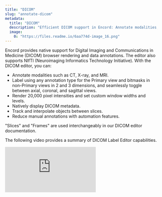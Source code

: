 ```yaml
---
title: "DICOM"
slug: "annotate-dicom"
metadata: 
  title: "DICOM"
  description: "Efficient DICOM support in Encord: Annotate modalities, toggle 2D views, customize window levels, display metadata, and automate annotations."
  image: 
    0: "https://files.readme.io/6aa774d-image_16.png"
---
```

Encord provides native support for Digital Imaging and Communications in Medicine (DICOM) browser rendering and data annotations. The editor also supports NIfTI (Neuroimaging Informatics Technology Initiative). With the DICOM editor, you can:

- Annotate modalities such as CT, X-ray, and MRI.
- Label using any annotation type for the Primary view and bitmasks in non-Primary views in 2 and 3 dimensions, and seamlessly toggle between axial, coronal, and sagittal views.
- Render 20,000 pixel intensities and set custom window widths and levels.
- Natively display DICOM metadata.
- Track and interpolate objects between slices.
- Reduce manual annotations with automation features.

<Note>"Slices" and "Frames" are used interchangeably in our DICOM editor documentation.</Note>

The following video provides a summary of DICOM Label Editor capabilities.

<div
  style={{
    height: '0',
    paddingBottom: '62.5%',
    position: 'relative'
  }}
>
  <iframe
    allowFullScreen
    frameBorder="0"
    mozallowfullscreen=""
    src="https://www.loom.com/embed/9de20d73ad7849fb9da612d9ed3c0bc7?sid=989de333-506f-4dc5-bcdd-5d35a6393cf5"
    style={{
      height: '100%',
      left: '0',
      position: 'absolute',
      top: '0',
      width: '100%'
    }}
    webkitallowfullscreen=""
  />
</div>


<Warning>**We recommend using the Firefox browser when working with DICOM or NIfTI files**, as it does not have a tab memory limit. Tab memory limits in other browsers such as Chrome may cause issues when loading large DICOM or NIfTI files.</Warning>


<img src="https://storage.googleapis.com/docs-media.encord.com/static/img/annotate/dicom/dicom_ui.png" width="900" />


DICOM editor components:

- **A**. Load previous/next DICOM file.
- **B**. Toolbar with scissors (bulk vertex removal), measurement tools, windowing adjustment, image centering, and zoom.
- **C**. Editor menu.
- **D**. Slice slider and sliceskip interval.
- **E**. Instances and frame labels.
- **F**. Classes.

<Note>The following sections describe general functionality for all DICOM modalities. If you are looking for Mammography specific features on the Encord platform please have a look [here](/platform-documentation/Annotate/annotate-label-editor/annotate-mammo)</Note>

If you have questions regarding a specific modality or datatype, please reach out to us at support@encord.com.


## Task Management

Before we get into the details of the label editor and making annotations, a quick note about scheduling annotation work. Annotation is done in the annotation phase of the task management system. In order to ensure annotation work is saved properly, it's crucial that each labeling task is properly assigned to an annotator, annotators always access the task through the _Queue_ tab in the Task Management System, and only the assigned annotator works on any given task at any given time.

---

## Navigation

### Move between slices

There are a number of different ways to skip through slices in a DICOM file:

- Using <kbd>Left</kbd> and <kbd>Right</kbd> arrow keys on your keyboard.
- Using the forward and backward buttons on the editor.
- By scrolling using your mousewheel or trackpad.
- By scrubbing through, or clicking anywhere on the progress bar.

<div class="flex justify-center">
    <img src="https://storage.googleapis.com/docs-media.encord.com/static/img/annotate/dicom/dicom-navigation.gif" />
</div>

The number of slices skipped is determined by the specified _Frameskip interval_. _Frameskip intervals_ can be set using the predefined values, or customized by entering a value in the _New_ input and clicking the _Plus_ icon.

<div class="flex justify-center">
    <img src="https://storage.googleapis.com/docs-media.encord.com/static/img/annotate/dicom/dicom-frameskip-interval.png" width="700" />
</div>

---

### Zoom and Pan

- Hold the <kbd>Shift</kbd> key and drag to pan, and move a DICOM slice around on the page. 
- To zoom in or out of a slice:
    - Hold <kbd>Shift</kbd> and use the <kbd>Up</kbd> and <kbd>Down</kbd>  keys to zoom into the center of the slice.
    - Hold <kbd>Shift</kbd>  while scrolling using your laptop's trackpad to zoom into a particular point.

<div class="flex justify-center">
    <img src="https://storage.googleapis.com/docs-media.encord.com/static/img/zoompan-dicom.gif" />
</div>

<Tip>You can zoom and pan on every slice / view in a series.</Tip>

---

### Progressive Loading

You don't have to wait for your file to finish loading before navigating to your desired frame! Simply drag the cursor to, or click the progress bar on, the location of the frame you would like to view while it is still loading, and the file will continue loading from the desired location, as seen in the following video. The light-blue color on the progress bar indicates how much of your file has been loaded. 

<div class="flex justify-center">
    <img src="https://storage.googleapis.com/docs-media.encord.com/static/img/annotate/dicom/dicom-progressive-loading.gif" />
</div>

---

### Crosshair Navigation 

Crosshair mode can be activated using the _Crosshair_ icon in the floating bar. 

Left-clicking in a view updates the other views automatically so that the displayed image planes match the selected location.

<div class="flex justify-center">
    <img src="https://storage.googleapis.com/docs-media.encord.com/static/img/annotate/dicom/crosshairnav.gif" />
</div>

---

### Deeplinking - Copy and share URLs

Seamlessly copy the URL of the slice currently being viewed by clicking the _Share_ icon, shown below.

<div class="flex justify-center">
    <img src="https://storage.googleapis.com/docs-media.encord.com/static/img/deeplink-dicom.png" width="800" />
</div>

Share the URL to guide users to a specific slice or frame.

---

## Display

### Intensity values

The Encord DICOM viewer renders DICOM files natively in the browser, enabling the display of the full range of the intensity values (i.e., 20,000+ pixel intensities). 

<Note>Intensity values take the form of [Hounsfield units](https://en.wikipedia.org/wiki/Hounsfield_scale) for CT scans.</Note>

Intensity values are projected directly on the image. The example below has the cursor pointing to Hounsfield Value 1591 o.

<div class="flex justify-center">
    <img src="https://storage.googleapis.com/docs-media.encord.com/static/img/annotate/dicom/dicom_1.png" width="900" />
</div>

---

### Window Width (WW) and Window Level (WL)

Toggle the DICOM windowing settings menu by clicking the _sliders_ icon in the viewer pane. Adjust window width and level using the sliders or setting your required input values. Save custom levels as presets for quick access later.

<div class="flex justify-center">
    <img src="https://storage.googleapis.com/docs-media.encord.com/static/img/annotate/dicom/multiview_windowing.gif" />
</div>

Use the windowing adjustment functionality by clicking the _Adjust windowing_ button in the toolbar or pressing <kbd>alt</kbd> + <kbd>w</kbd> on your keyboard. Next, press the left mouse button and drag the mouse to change the window width or level:

- **Up**: Increase window level.
- **Down**: Decrease window level.
- **Left**: Shrink window width.
- **Right**: Expand window width.

<div class="flex justify-center">
    <img src="https://storage.googleapis.com/docs-media.encord.com/static/img/annotate/dicom/window_mouse.gif" />
</div>

---

### VOI LUT Transfer Function  

The **VOI (Value Of Interest) LUT (Look-Up Table) Function**, specified in the DICOM metadata Tag [(0028,1056)](https://dicom.innolitics.com/ciods/ct-image/voi-lut/00281056), defines how pixel values are mapped from **Modality LUT output** to **Presentation LUT input**, affecting image contrast and brightness.  

The Encord DICOM viewer supports **Linear** and **Sigmoid** VOI LUT transfer functions.  

<Info>  
For a detailed explanation of VOI LUT Transfer Functions, refer to the official DICOM documentation [here](https://dicom.nema.org/medical/dicom/current/output/chtml/part17/chapter_Y.html).  
</Info>  

- By default, the VOI LUT Transfer Function is set to the value provided in the DICOM metadata. If no value is provided the Linear VOI LUT Transfer Function is used. 
- You can **manually switch between Linear and Sigmoid transfer functions** using the toggle.  
- This function controls how grayscale values are adjusted for optimal image display, ensuring better visibility of structures in medical imaging.  

<div class="flex justify-center">  
    <img src="https://storage.googleapis.com/docs-media.encord.com/static/img/voi-lut-function.png" width="600" />  
</div>  

---

### Multiplanar Reconstruction (MPR)

Encord's MPR display reconstructs 2D orthogonal images (coronal, sagittal, axial) for enhanced visualization, analysis, and annotation of anatomy. Annotations made in the one view automatically appear in all other views, and cross-reference lines are projected across all three views, assisting with precise anatomy annotation. 

MPR views are toggled on or off in the [DICOM editor settings](#dicom-editor-settings). 

<Tip>All reconstructed views can be [rendered in 3D](#3d-volume-rendering).</Tip>

By default, the primary view is shown in the main annotation window on the left of the Label Editor, and reconstructed images are shown in smaller windows on the right. Use the MPR dropdown to switch between different views in any window - the primary view is always clearly labeled with the word **PRIMARY**.  

<div class="flex justify-center">
    <img src="https://storage.googleapis.com/docs-media.encord.com/static/img/mpr-views-switch.png" width="800" />
</div>


**Labeling reconstructed views**

<Note>Only [Bitmask](#segmentation-masks--bitmasks) labels can be applied to reconstructed views. </Note>

Labels can be applied to primary and reconstructed views. When a label is created it automatically shows up in all other views. You can change the tile currently being annotated using the [_Annotate from this tile_ button](#switch-annotation-series), however we recommend creating labels in the main annotation window. 

<div class="flex justify-center">
    <img src="https://storage.googleapis.com/docs-media.encord.com/static/img/mpr-labels.png" width="800" />
</div>


**How to disable MPR**

MPR views are automatically displayed when a 3D volume is detected. To turn this off, disable the _Default to MPR layout_  toggle in the _DICOM settings_ section of the [Editor settings](#dicom-editor-settings). 

<div class="flex justify-center">
    <img src="https://storage.googleapis.com/docs-media.encord.com/static/img/turn-off-mpr.png" width="300" />
</div>

---

### 3D Volume Rendering 

Medical scans can be explored in 3 dimensions, allowing for a more intuitive assessment of anatomical structures.

<Note>3D volume rendering is only available for volumes - which Encord determines through `.dcm` file tags.</Note>

<div class="flex justify-center">
    <img src="https://storage.googleapis.com/docs-media.encord.com/static/img/3dvolum.gif" width="700" />
</div>

To enable 3D volume rendering: 

1. Open the Additional controls pane by clicking the _Additional controls_ icon. 
2. Enable the _Full 3D_ toggle.
3. (Optional) The 3D volume can be rotated by clicking and moving the mouse while holding down the <kbd>Alt</kbd> key on Windows, or the  <kbd>Option</kbd> key on Mac. 

---

### Switching Series in the Label Editor

Use the drop-down menu in the viewport to seamlessly switch between any series in the Project.

<div class="flex justify-center">
    <img src="https://storage.googleapis.com/docs-media.encord.com/static/img/dicom-dropdown-navigation.png" width="600" />
</div>

- **1** - Patient ID
- **2** - [Study ID](https://www.google.com/url?q=https://dicom.innolitics.com/ciods/rt-plan/general-study/0020000d&sa=D&source=docs&ust=1705516719484780&usg=AOvVaw10I1qZ4k1Z8xnmPfmLf8MF)
- **3** - Series title

Click a Series title to open the series in the Label Editor.

<Tip>If the _Study level Classifications_ toggle in the Project's Settings is Enabled you can click the Study ID to apply Classifications to the entire study.</Tip>

### Multiple Series Viewing

In the drop-down menu of the viewport you can add other series to be viewed at the same time. Annotations will be seen on all the series being viewed, as seen in the screenshot below.

<div class="flex justify-center">
    <img src="https://storage.googleapis.com/docs-media.encord.com/static/img/annotate/dicom/view-multiple-series.png" width="900" />
</div>

Only series that are part of the same [Dataset](/platform-documentation/Annotate/annotate-datasets/annotate-datasets) are available for selection. If you want to view multiple series in one session, ensure they are part of the same Dataset. 

<div class="flex justify-center">
    <img src="https://storage.googleapis.com/docs-media.encord.com/static/img/annotate/dicom/label_editor_multiseries_select.gif" />
</div>

<Note>We are currently working on a feature that will allow for synchronous scrolling of multiple series.</Note>

---

### Maximum intensity projection (MIP)

Clicking the _sliders_ icon in the corresponding viewer pane and then changing the slab thickness (ST) to something greater than 0 enables MIP mode. MIP can be switched on/off for each individual view. Note that annotations are not shown in MIP mode. To disable MIP mode change the ST back to 0.
  
<div class="flex justify-center">
    <img src="https://storage.googleapis.com/docs-media.encord.com/static/img/annotate/dicom/label_editor_mip_st.gif" />
</div>

---

### Hanging protocols

Hanging protocols allow you to select how many entities within a study are displayed at the same time. This allows you to, for example, view the same CT scan slice at different moments in time. 

<Tip>To learn how to set custom editor layouts for the entire Project, see our documentation [here](/platform-documentation/Annotate/annotate-projects/annotate-project-settings#custom-editor-layout).</Tip>

<div class="flex justify-center">
    <img src="https://storage.googleapis.com/docs-media.encord.com/static/img/annotate/dicom/dicom-hanging-protocols.gif" />
</div>

#### Presets

You can save presets for a given layout by typing a meaningful name after making a protocol selection, and clicking the **+** button. Click the tick icon next to a preset name to select the preset as your default layout.

#### Default layouts

You can specify any preset, including [_Auto layout_](#auto-layouts), as the default layout for studies in the Label Editor.

Click the tick icon next to a preset in the [hanging protocols menu](#hanging-protocols), to select the preset as your default layout.

You can reset the Label Editor to the default layout by clicking the _Reset layout to default_ icon. 

<div class="flex justify-center">
    <img src="https://storage.googleapis.com/docs-media.encord.com/static/img/default-layout-button.png" width="800"/>
</div>

#### Auto layouts

Auto layouts are common layouts for viewing DICOM studies in the Label Editor. Auto layouts are set in the [DICOM editor settings](#dicom-editor-settings). This includes the _MPR layout_ setting and the _Mammography layout_ setting for mammography files. 

Selecting the **Auto layout** option resets the Label Editor to your auto layout. You can specify the  **Auto layout** option as your [default layout](#default-layouts).

<div class="flex justify-center">
    <img src="https://storage.googleapis.com/docs-media.encord.com/static/img/auto-layout-highlight.png" width="400" />
</div>

---

### Metadata

<Note>Metadata is not supported for NIfTI.</Note>

<Note>Ensure your DICOM files and [metadata](/platform-documentation/Annotate/annotate-label-editor/annotate-dicom#metadata) follow the format outlined in the [official DICOM specification](https://dicom.nema.org/medical/dicom/current/output/chtml/part05/sect_6.2.html).</Note>

The Encord DICOM metadata viewer renders DICOM files natively in the browser, allowing you to access all defined metadata fields and sequences associated with the DICOM file. 

The metadata viewer is displayed by toggling the _View metadata_ button above the series being annotated. The metadata viewer contains a search bar allowing you to search for specific types of metadata. 

<div class="flex justify-center">
    <img src="https://storage.googleapis.com/docs-media.encord.com/static/img/dicom-metadata-viewer.gif" width="800"/>
</div>

<Note>A note appears warning the user if 'Pixel spacing' is missing from an entity's metadata. Pixel spacing is essential for [making accurate distance measurements](#distance-measurement).</Note>

The metadata is organized into the following columns for easy interpretation:

- **Field Name**: This column displays the name of the metadata field.
- **Tag**: Represented in the format (group, element), the Tag column consists of two hexadecimal values enclosed in brackets. These values uniquely identify the metadata field.
- **Content**: This column shows the data or value associated with the field.

Metadata sequences provide additional layers of information and can be identified by the presence of the **+** icon. Clicking the **+** icon expands the sequence, revealing nested fields and changing to a **-** icon. Clicking the **-** icon collapses the sequence.

<div class="flex justify-center">
    <img src="https://storage.googleapis.com/docs-media.encord.com/static/img/meatdata-sequence.png" width="500"/>
</div>

#### Understanding the Tag column

The Tag column plays a vital role in identifying the type of metadata field:

- **Private fields**: If the fourth character of the group value in the Tag is an odd number - for example (0013,1001) - the field is considered private. Private fields may or may not display accurate Field Name and Content. In many cases, these fields have the Field Name listed as 'Unknown' and may contain empty or nonsensical content.

<div class="flex justify-center">
    <img src="https://storage.googleapis.com/docs-media.encord.com/static/img/dicom-metadata-private.png" width="500"/>
</div>

- **Standard fields**: If the fourth character of the group value is an even number and the Content field is empty - for example (0010,2000) - the field is genuinely empty and not a result of data being hidden.

<div class="flex justify-center">
    <img src="https://storage.googleapis.com/docs-media.encord.com/static/img/dicom-metadata-standard.png" width="500"/>
</div>

#### Data overlay toggle

The _Data overlay_ toggle, located in the _Additional controls_, allows you to display or hide metadata overlay. When toggled on, metadata displays in the bottom left corner of the series being annotated.

<div class="flex justify-center">
    <img src="https://storage.googleapis.com/docs-media.encord.com/static/img/annotate/dicom/dicom-data-overlay-toggle.gif" />
</div>

<Note>Custom DICOM metadata such as text reports from radiological descriptions can be rendered in popout drawers. To add drawers with custom DICOM metadata, contact [support@encord.com](mailto:support@encord.com) with the information you wish to represent.</Note>

#### Custom overlay

Create a custom overlay to display specific [metadata](#metadata) in the Label Editor by default.

<div class="flex justify-center">
    <img src="https://storage.googleapis.com/docs-media.encord.com/static/img/dicom-custom-overlay-1.png" width="500"/>
</div>

To set a custom overlay: 

1. Navigate to the _Settings_ tab of your Project.
2. Click **Upload** in the _DICOM_ section. 

<div class="flex justify-center">
    <img src="https://storage.googleapis.com/docs-media.encord.com/static/img/custom-overlay-2.png" width="500"/>
</div>

3. Upload a JSON file specifying the custom overlay you want to display in the Label Editor. 
4. Click the **Preview** button to see what the custom overlay looks like.

<div class="flex justify-center">
    <img src="https://storage.googleapis.com/docs-media.encord.com/static/img/custom-overlay-3.png" width="500"/>
</div>

**Specifying custom overlays**:

A JSON file is used to define which elements are displayed as overlays in the Label Editor. The following JSON schema includes all possible overlay elements you can configure.

<Tip>Examples of overlay JSON files can be found [here](https://github.com/encord-team/dicom/tree/main/overlay/examples).</Tip>


```json
{
  "title": "DicomOverlayModel",
  "type": "object",
  "properties": {
    "items": { "$ref": "#/definitions/OverlayItems" },
    "fontSize": {
      "title": "Fontsize",
      "description": "The font size relative to Encord's default size. Default value is 1",
      "exclusiveMinimum": 0.5,
      "exclusiveMaximum": 3,
      "type": "number"
    }
  },
  "required": ["items"],
  "definitions": {
    "OverlayItem": {
      "title": "OverlayItem",
      "type": "object",
      "properties": {
        "content": {
          "title": "Content",
          "description": "A template string used to format a .dcm tag value, for example 'Modality: {00080060}', or information about the context, e.g. {sliceNumber}.\n- {sliceNumber}: the current slice number out of the total number of slices, starting from 0. Empty if there is only one slice. Example: '3/200'.\n- {pixelValue}: the pixel value at the current mouse position. Only for grayscale images.\n- {windowing}: the current windowing width and length. Example: 'W: 400 L: 40'",
          "maxLength": 100,
          "pattern": ".*\\{([0-9a-f]{8}|(sliceNumber)|(pixelValue)|(windowing))\\}.*",
          "type": "string"
        }
      },
      "required": ["content"],
      "additionalProperties": false
    },
    "OverlayItems": {
      "title": "OverlayItems",
      "type": "object",
      "properties": {
        "bottomLeft": {
          "title": "Bottomleft",
          "maxItems": 10,
          "type": "array",
          "items": { "$ref": "#/definitions/OverlayItem" }
        },
        "bottomRight": {
          "title": "Bottomright",
          "maxItems": 10,
          "type": "array",
          "items": { "$ref": "#/definitions/OverlayItem" }
        },
        "topLeft": {
          "title": "Topleft",
          "maxItems": 10,
          "type": "array",
          "items": { "$ref": "#/definitions/OverlayItem" }
        },
        "topRight": {
          "title": "Topright",
          "maxItems": 10,
          "type": "array",
          "items": { "$ref": "#/definitions/OverlayItem" }
        }
      },
      "additionalProperties": false
    }
  }
}

```

---

## Switch annotation series 

You can seamlessly switch the series you'd like to annotate.

**To select a tile for annotation**
- Click the _Switch tiles_ icon highlighted in the image below. 
- Click the three dots icon highlighted in the image below and select **Annotate from this tile**.

**To move a tile to the one currently being annotated**
1. Click the three dots icon highlighted in the image below 
2. Select **Annotate and swap tiles**.

<div class="flex justify-center">
    <img src="https://storage.googleapis.com/docs-media.encord.com/static/img/prepopulated-hanging-protocol-views.png" width="900" />
</div>

---

### Editor switch

The 'Editor switch' button ( <img src="https://storage.googleapis.com/docs-media.encord.com/static/img/annotate/dicom/editor-switch-icon.png" width="20" /> ) enables you to select any series being displayed to be annotated without having to return to the task management system. 

<div class="flex justify-center">
    <img src="https://storage.googleapis.com/docs-media.encord.com/static/img/annotate/dicom/multiple-series-view-with-annotation.png" width="900" />
</div>

---

### View full study

<Tip>See our [documentation on Study-level classifications](/platform-documentation/Annotate/annotate-label-editor/annotate-dicom-study-classifications) to learn how to apply classifications to all series in a study.</Tip>

The Label Editor displays how many series are in part of the study currently being viewed. The **View full study** button allows you to view all series belonging to a study side-by-side. 

<div class="flex justify-center">
    <img src="https://storage.googleapis.com/docs-media.encord.com/static/img/view-full-study.png" width="900" />
</div>

You can toggle the **View full study** button. When you toggle that button it turns into the **Hide full study** button.

<div class="flex justify-center">
    <img src="https://storage.googleapis.com/docs-media.encord.com/static/img/annotate/hide-full-study.png" width="900" />
</div>

---

### Rotate the label editor

Click the _Rotate toolbar_ icon at the top of the label editor to bring up a pop-up enabling you to rotate the label editor by using the slider, as shown below. 

<div class="flex justify-center">
    <img src="https://storage.googleapis.com/docs-media.encord.com/static/img/dicom-rotate.gif" width="700" />
</div>

<Tip>Click the _Rotate 90 degrees_ icon to rotate the pop-up in increments of 90 degrees.</Tip>

---

## Tools

### Distance measurement

The distance measurement tool can be used to measure real-world distances between any two points on an image.  It uses the 'Pixel spacing' parameter - contained in an entity's [metadata](#metadata) - to accurately convert pixels into real-world distances that are displayed in millimeters.

<Note>For accurate measurements in mammography, the '[EstimatedRadiographicMagFactor](https://dicom.innolitics.com/ciods/digital-x-ray-image/dx-positioning/00181114)' needs to be contained within an entity's [metadata](#metadata). It is used as a scale factor to adjust the distance measurement and provide accurate results. The absence of the 'EstimatedRadiographicMagFactor' can result in errors when measuring distances in mammography. </Note>

The [Polyline Ontology](/platform-documentation/Annotate/annotate-ontologies/annotate-ontologies#objects) displays the total length of the line in millimeters, rather than simply the distance between two points. 

Enable the distance measurement functionality by clicking the <img src="https://storage.googleapis.com/docs-media.encord.com/static/img/annotate/dicom/dicom-measure-distance-button.png" width="25" /> button on the floating toolbar, or by pressing <kbd>alt</kbd> + <kbd>m</kbd> on your keyboard. 

<div class="flex justify-center">
    <img src="https://storage.googleapis.com/docs-media.encord.com/static/img/annotate/dicom/dicom-toolbar-measure-distance.png" width="300" />
</div>

To delete existing measurements the distance measurement functionality has to be enabled. Erase measurements by selecting a measurement and pressing <kbd>backspace</kbd> or <kbd>del</kbd> on your keyboard.

<div class="flex justify-center">
    <img src="https://storage.googleapis.com/docs-media.encord.com/static/img/annotate/dicom/dicom_6.gif" />
</div>

---

### Distance export

Encord supports copying measured distances using the [polyline annotation type](#polyline), separate from using the [measurement tool](#distance-measurement) as detailed above. 

1. Create a [polyline](#polyline) annotation. 
2. Select the newly created [polyline](#polyline) and click the three dots on the _Quick toolbar_ to copy the distance to your clipboard.

<div class="flex justify-center">
    <img src="https://storage.googleapis.com/docs-media.encord.com/static/img/annotate/dicom/label_editor_line_measure.gif" />
</div>

---

### Measure angles 

Polygon and polyline angles can be displayed in the label editor to provide useful insights into your labels. 

1. Open the label editor _Settings_ by clicking <img src="https://storage.googleapis.com/docs-media.encord.com/static/img/annotate/overview/header-icons/settings-icon.png" width="35"/> on the [editor header](/platform-documentation/Annotate/annotate-label-editor#editor-header).
2. Navigate to the _Drawing settings_ section and enable the **Show polyshape angles** toggle. Click back on to the slice to display the angles.
3. Draw a polygon or polyline as you usually would.

<Note>Enabling the toggle will display angles for any existing polyshapes.</Note>

<div class="flex justify-center">
    <img src="https://storage.googleapis.com/docs-media.encord.com/static/img/area_line.gif" />
</div>

---

## Annotation types

Objects are annotated using bounding boxes, polygons, polylines, keypoints or primitives. Slices are annotated using classifications. Instantiating objects or classifications in the DICOM editor generates a _UUID_ that uniquely identifies that instance across a range of slices (i.e., in the spatial dimension). 

The identifier is sometimes called a "track," with numerical IDs supplementing _UUIDs_ for objects for visual aid.

Object instances can be assigned with static and dynamic attributes (i.e., spatial classifications that may change through the volume) as defined in the specified ontology. Static classifications define the global properties of an object (e.g., the surgical tool has three forks) whereas dynamic attributes change during the volume (e.g., the brain has a tumour present from slices 0 to 100 but none from frame 101 to 150).

Supported annotation types & corresponding features are listed in the table below. You can read more about the listed automation features <a href="/platform-documentation/Annotate/annotate-label-editor/annotate-dicom#automation">here</a>.

| **Annotation type**    | **Dynamic attribute** | **Automated tracking** | **Interpolation** | **Import predictions** | **Model training & inference** |
|------------------------|-----------------------|------------------------|-------------------|------------------------|--------------------------------|
| Bounding box           | ✅                     | ✅                      | ✅                 | ✅                      | ✅                              |
| Rotatable bounding box | ✅                     | ✅                      | ✅                 | ✅                      | Coming soon                    |
| Polygon                | ✅                     | Coming soon             | ✅                 | ✅                      | ✅                              |
| Polyline               | ✅                     | ✅                      | ✅                 | ✅                      | Coming Soon                    |
| Keypoint               | ✅                     | ✅                      | ✅                 | ✅                      | ✅                              |
| Bitmask                | ✅                     | N/A                    | [Encord Labs](/platform-documentation/Annotate/annotate-settings-general#encord-labs)      | ✅                      | N/A                            |
| Object primitive        | N/A                     | ✅                      | N/A               | ✅                      | N/A                            |
| Frame classification   | N/A                     | N/A                    | N/A               | ✅                      | ✅                              |

---

### Bounding box

Creating a bounding box requires an Ontology with a bounding box annotation type. Instantiate a new bounding box instance by clicking on the specified class in the 'Classes' menu, or by using the specified hotkey (e.g., <kbd>1</kbd>, <kbd>2</kbd>, <kbd>3</kbd>).

Instantiating existing bounding box instances (i.e., bounding boxes that should keep the same identifier in preceding or succeeding slices) can be done by clicking on the _Highlight_ icon for the specified object or using the assigned hotkey (e.g., <kbd>q</kbd>, <kbd>w</kbd>, <kbd>e</kbd>).

Bounding boxes can be copy/pasted between slices using <kbd>cmd</kbd> (MacOS)/<kbd>ctrl</kbd> (Windows) + <kbd>c</kbd> to copy the object to the clipboard and <kbd>cmd</kbd>/<kbd>ctrl</kbd>  + <kbd>v</kbd> to paste it on the desired slice. See this visual illustration.

<div class="flex justify-center">
    <img src="https://storage.googleapis.com/docs-media.encord.com/static/img/annotate/dicom/bounding_box.gif" />
</div>

Bounding box instances can be assigned with static and [dynamic attributes](/platform-documentation/Annotate/annotate-label-editor/annotate-videos#dynamic-attributes) should they be defined in your Ontology.

- Highlight an object by clicking on it in the DICOM editor canvas or by clicking on the _Plus_ icon or start/end slice in the range overview for the specified bounding box.

- Assign classifications by clicking on the relevant buttons or using the set hotkeys (e.g., <kbd>q</kbd>, <kbd>u</kbd>).

#### Interpolation

Interpolation is run via the _Automated labeling_ drawer. Click the *Automated labeling* button to open the drawer. Select *Interpolation* from the drop-down menu, select the desired objects to interpolate, set the interpolation range (i.e., the range of slices) and click the *Run interpolation* button. You need a minimum two labels of an instance to run interpolation.

Learn how to use interpolation for DICOM using the video tutorial below. 

<AccordionGroup>
   <Accordion title=" Video Tutorial - Interpolation (DICOM) ">

<div
  style={{
    height: '0',
    paddingBottom: '56.25%',
    position: 'relative'
  }}
>
  <iframe
    allowFullScreen
    frameBorder="0"
    mozallowfullscreen=""
    src="https://www.loom.com/embed/6e474e04698c45178f15fc195a2c52e7?sid=e2c08ae3-ef46-48a7-82fb-74b79daf8347"
    style={{
      height: '100%',
      left: '0',
      position: 'absolute',
      top: '0',
      width: '100%'
    }}
    webkitallowfullscreen=""
  />
</div>
  </Accordion>
</AccordionGroup>

You can read more about interpolation <a href="/platform-documentation/Annotate/automated-labeling/annotate-interpolation">here</a>.

---

### Polygon

Creating a polygon requires an Ontology with a polygon annotation type. Enable or disable free-hand drawing mode by pressing <kbd>d</kbd> on your keyboard. Polygon coarseness (for polygons drawn free-hand) is set in the *Drawing settings* section of the _Settings_ (<img src="https://storage.googleapis.com/docs-media.encord.com/static/img/annotate/overview/header-icons/settings-icon.png" width="35"/>). 

Instantiate a new polygon instance by clicking on the specified class in the 'Classes' menu or using the specified hotkey (e.g., <kbd>1</kbd>, <kbd>2</kbd>, <kbd>3</kbd>).

A polygon can be closed by double-clicking anywhere on the canvas. Doing so will "snap" creating an edge between the last vertex to the first vertex drawn.

Instantiate existing polygon instances (i.e., polygons that should keep the same identifier in preceding or succeeding slices) by clicking on the _Highlight_ icon for the specified object or using the assigned hotkey (e.g., <kbd>q</kbd>, <kbd>w</kbd>, <kbd>e</kbd>). See the <a href="/platform-documentation/Annotate/annotate-label-editor/annotate-dicom#keypoint">keypoint documentation</a> for visual instructions on how to instantiate existing polygons.

Polygons can be copy/pasted between slices using <kbd>cmd</kbd> (MacOS)/<kbd>ctrl</kbd> (Windows) + <kbd>c</kbd> to copy the object to the clipboard and <kbd>cmd</kbd>/<kbd>ctrl</kbd> + <kbd>v</kbd> to paste it on the desired slice.

Polygon instances can be assigned with static and [dynamic attributes](/platform-documentation/Annotate/annotate-label-editor/annotate-videos#dynamic-attributes) should they be defined in your Ontology:

- Highlight an object by clicking on it in the editor canvas or by clicking on the _Plus_ icon or start/end slice in the range overview for the specified polygon.

- Assign classifications by clicking on the relevant buttons or using the set hotkeys (e.g., <kbd>q</kbd>, <kbd>u</kbd>).

#### Interpolation

Run polygon interpolation following the instructions for bounding box, which you can find <a href="/platform-documentation/Annotate/annotate-label-editor/annotate-dicom#interpolation">here</a>. Unlike other linear interpolation methods, Encord's polygon interpolation algorithm does not require a matching number of vertices between polygon objects in set keyframes. Our algorithm also allows you to draw polygons in arbitrary directions (e.g., clockwise, counterclockwise, and otherwise).

You can read more about interpolation <a href="/platform-documentation/Annotate/automated-labeling/annotate-interpolation">here</a>.

#### Editing polygons with the brush tool

You can edit existing polygons with the brush tool. This allows you to create complex shapes in a much faster way than going vertex by vertex. To use the brush tool, select an existing polygon and then click on the brush tool button. This will show the brush tool settings panel where you can choose the brush or eraser and change its size. Once you are done editing, click the "x" to go back to the label editor.

<div class="flex justify-center">
    <img src="https://storage.googleapis.com/docs-media.encord.com/static/img/annotate/dicom/brush_tool.gif" />
</div>

---

### Polyline

Creating a polyline requires an Ontology with a polyline annotation type. Enable or disable free-hand drawing mode by pressing <kbd>d</kbd> on your keyboard. Polyline coarseness (for polylines drawn free-hand) is set in the *Drawing settings* section of the _Settings_ (<img src="https://storage.googleapis.com/docs-media.encord.com/static/img/annotate/overview/header-icons/settings-icon.png" width="35"/>).

Instantiate a new polyline instance by clicking on the specified class in the 'Classes' menu or using the specified hotkey (e.g., <kbd>1</kbd>, <kbd>2</kbd>, <kbd>3</kbd>).

<div class="flex justify-center">
    <img src="https://storage.googleapis.com/docs-media.encord.com/static/img/annotate/dicom/polylines.gif" />
</div>

Polylines can be copy/pasted between slices using <kbd>cmd</kbd> (MacOS)/<kbd>ctrl</kbd> (Windows) + <kbd>c</kbd> to copy the object to the clipboard and <kbd>cmd</kbd>/<kbd>ctrl</kbd> + <kbd>v</kbd> to paste it on the desired slice.

Complete a polyline by double-clicking anywhere on the canvas.

Instantiate existing polyline instances (i.e., polylines that should keep the same identifier in preceding or succeeding slices) by clicking on the _Highlight_ icon for the specified object or using the assigned hotkey (e.g., <kbd>q</kbd>, <kbd>w</kbd>, <kbd>e</kbd>).

Polyline instances can be assigned with static and [dynamic attributes](/platform-documentation/Annotate/annotate-label-editor/annotate-videos#dynamic-attributes) should they be defined in your Ontology:

- Highlight an object by clicking on it in the editor canvas or by clicking on the _Plus_ icon or start/end frame in the range overview for the specified polyline.

- Assign a classification by clicking on the relevant buttons or using the set hotkeys (e.g., <kbd>q</kbd>, <kbd>u</kbd>).

---

### Keypoint

Creating a keypoint requires an Ontology with a keypoint annotation type. Instantiate a new keypoint instance by clicking on the specified class in the 'Classes' menu or using the specified hotkey (e.g., <kbd>1</kbd>, <kbd>2</kbd>, <kbd>3</kbd>).

Instantiate existing keypoint instances (i.e., keypoints that should keep the same identifier in preceding or succeeding slices) by clicking on the _Highlight_ icon for the specified object or using the assigned hotkey (e.g., <kbd>q</kbd>, <kbd>w</kbd>, <kbd>e</kbd>).

Keypoints can be copy/pasted between slices using <kbd>cmd</kbd> (MacOS)/<kbd>ctrl</kbd> (Windows) + <kbd>c</kbd> to copy the object to the clipboard and <kbd>cmd</kbd>/<kbd>ctrl</kbd> + <kbd>v</kbd> to paste it on the desired slice.

<div class="flex justify-center">
    <img src="https://storage.googleapis.com/docs-media.encord.com/static/img/annotate/dicom/keypoint_dynamic_classification.gif" />
</div>

Keypoints instances can be assigned with static and [dynamic attributes](/platform-documentation/Annotate/annotate-label-editor/annotate-videos#dynamic-attributes) should they be defined in your Ontology:
- Highlight an object by clicking on it in the editor canvas or by clicking on the _Plus_ icon or start/end frame in the range overview for the specified keypoint
- Assign Classifications by clicking on the relevant buttons or using the set hotkeys (e.g., <kbd>q</kbd>, <kbd>u</kbd>)

#### Interpolation

Run keypoint interpolation following the instructions for bounding box, which you can find <a href="/platform-documentation/Annotate/annotate-label-editor/annotate-dicom#interpolation">here</a>.

---

### Object primitive

Creating a [primitive](/platform-documentation/Annotate/annotate-ontologies/annotate-working-with-ontologies#object-primitives) (f.k.a. skeleton templates) requires an Ontology with a primitive annotation type. Use primitives to templatize shapes (example, 3D cuboids, pose estimation skeletons, rotated bounding boxes) commonly used by your annotation team.

<img src="https://storage.googleapis.com/docs-media.encord.com/static/img/annotate/dicom/dicom-primitives.png" width="900" />

*Create a primitive ontology for data labeling*

To instantiate a new primitive instance, click on the specified class in the 'Classes' menu or use the specified hotkey (e.g., <kbd>1</kbd>, <kbd>2</kbd>, <kbd>3</kbd>).

Instantiate existing primitive instances (i.e., primitives that should keep the same identifier in preceding or succeeding slices) by clicking on the _Highlight_ icon for the specified object or using the assigned hotkey (e.g., <kbd>q</kbd>, <kbd>w</kbd>, <kbd>e</kbd>).

Primitives can be copy/pasted between slices using <kbd>cmd</kbd> (MacOS)/<kbd>ctrl</kbd> (Windows) + <kbd>c</kbd> to copy the object to the clipboard and <kbd>cmd</kbd>/<kbd>ctrl</kbd> + <kbd>v</kbd> to paste it on the desired slice.

Primitives allow you to define properties of edges defined in your template as visible, occluded, or invisible. Toggle the edge property settings for a primitive by highlighting the primitive and clicking the *Show controls* button.

Object primitive instances can be assigned with static and [dynamic attributes](/platform-documentation/Annotate/annotate-label-editor/annotate-videos#dynamic-attributes) should they be defined in your Ontology:

- Highlight an object by clicking on it in the editor canvas or by clicking on the _Plus_ icon or start/end frame in the range overview for the specified primitive.

- Assign classifications by clicking on the relevant buttons or using the set hotkeys (e.g., <kbd>q</kbd>, <kbd>u</kbd>).

#### Interpolation

Run primitive interpolation following the instructions for bounding box, which you can find <a href="/platform-documentation/Annotate/annotate-label-editor/annotate-dicom#interpolation">here</a>.

---

### Segmentation masks / Bitmasks

Bitmasks allow you to create labels using a brush tool to select parts of an image. This can be useful when creating labels for vessel outlines or labeling topologically separate regions belonging to the same [frame classification](/platform-documentation/General/annotate-glossary).

<Note>Creating a mask segmentation requires an [Ontology with the _Bitmask_ annotation type](/platform-documentation/Annotate/annotate-ontologies/annotate-ontologies#objects).</Note>
> - When you initially create a bitmask, the process of bitmask creation does not stop until you press the ESC key. This means that you can create bitmask labels that are connected without any extra effort.

<Tip>[Existing Bitmask labels can be updated](#updating-bitmask-labels) using the [brush tool](#brush-tool), [threshold brush](#threshold-brush), and [eraser](#eraser) tools.</Tip>

#### Brush tool

The brush tool is selected by clicking the brush icon or by pressing <kbd>f</kbd> on your keyboard while the popup is open.

<div class="flex justify-center">
    <img src="https://storage.googleapis.com/docs-media.encord.com/static/img/bitmasks.png" width="300" />
</div>

When using the brush tool, the 2D brush tool is selected by default. The 2D brush tool on creates bitmasks on the slice they are drawn on. In comparison, the [3D cylinder brush](#3d-cylinder-brush) is applied to multiple slices, giving it depth in addition to width. 

You can adjust the brush tool by: 
- Changing the size of the brush.
- Changing between 2D and [3D cylinder brush](#3d-cylinder-brush) modes.

Click **Apply label** or press <kbd>Enter</kbd> to apply the Bitmask.

#### 3D cylinder brush

<div class="flex justify-center">
    <img src="https://storage.googleapis.com/docs-media.encord.com/static/img/cylinder-brush.png" width="300" />
</div>

The 3D cylinder brush lets you apply a Bitmask in 3 dimensions, which means it is applied to multiple slices in a volume. The following two settings are available: 
- The _Size_ determines the diameter of the Bitmask brush.
- The _Height_ determines the thickness of the 3D Bitmask, measured in number of slices. 

Adjust the slider to set your desired _Size_ and _Height_. 

After the Bitmask is applied, click **Apply label** or press <kbd>Enter</kbd> to apply the Bitmask.

<Tip>
We recommend [enabling 3D view](#3d-volume-rendering) in one of the windows of the Label Editor when using the 3D cylinder brush. This allows you to see the Bitmask label in 3D.

1. Select the Bitmask object and select the 3D cylinder brush.
2. Create your label in the main annotation window. 
3. Click _Additional controls_ and enable the _Full 3D_ toggle on a reconstructed view. 
</Tip>


<div class="flex justify-center">
    <img src="https://storage.googleapis.com/docs-media.encord.com/static/img/cylinder-brush-workflow.png" width="800" />
</div>

#### Panoptic mode

<div class="flex justify-center">
    <img src="https://storage.googleapis.com/docs-media.encord.com/static/img/panoptic-bitmask-dicom.png" width="200" />
</div>

Panoptic settings allow you to determine how different bitmasks interact with one another. 

- **None**: Overlapping bitmasks are allowed. The bitmask will overlap with existing bitmasks.
- **Exclude**: Areas already covered by a bitmask will be excluded from the bitmask.
- **Overwrite**: Areas already covered by a bitmask will be overwritten by the new bitmask.

#### Thresholding

The _Thresholding_ tool enables you to set a threshold that determines the parts of the image or frame that is labeled by the Bitmask. Consequently, only the parts of the image falling within th predefined range are labeled upon selection with the _Thresholding_ tool, ensuring precise and targeted labeling.

<div class="flex justify-center">
    <img src="https://storage.googleapis.com/docs-media.encord.com/static/img/thresholding-dark.png" width="200" />
</div>

When _Thresholding_ is enabled, a mask covering the parts of the image that fall above the set threshold appears on the slice. This allows you to preview which parts of the image are labeled when a Bitmask label is applied. The mask color can be changed by clicking the circle icon. 

The eyedropper tool enables you to pick a color or intensity value directly from the image. 

Three different kinds of threshold can be selected using a dropdown: 
- **Intensity**: Only pixels within the set intensity value range are labeled.
- **RGB**: Only pixels within the set [red, green, and blue](https://en.wikipedia.org/wiki/RGB_color_model) range are labeled. The range for each color can be set separately.
- **HSV**: Only pixels within the set [hue, saturation, and value](https://learn.leighcotnoir.com/artspeak/elements-color/hue-value-saturation/) range are labeled. 

When your label is ready, click **Apply label**, or press <kbd>Enter</kbd>.

#### Polygon mode

_Polygon mode_ lets you draw bitmasks the same way you draw [polygons](#polygon).

<div class="flex justify-center">
    <img src="https://storage.googleapis.com/docs-media.encord.com/static/img/polygon-bitmask.png" width="300" />
</div>

To draw a bitmask using _Polygon mode_ : 

1. Select _Polygon mode_ in the bitmask pop up. 
2. Click the editor canvas to start drawing your bitmask. 
3. Draw your shape by clicking each time you want to create a vertex.
4. Click the first vertex to complete the shape. 

<div class="flex justify-center">
    <img src="https://storage.googleapis.com/docs-media.encord.com/static/img/draw-polygon-bitmask.gif" width="600" height="375" />
</div>

<Tip>Double-clicking while drawing your bitmask completes the shape by drawing a straight line between the first and last vertices. </Tip>

#### Eraser

The _Eraser_ tool allows you to erase parts, or the entirety of your Bitmask selection, if the **Apply label** button has not been clicked yet. 

To select the threshold brush, click the eraser icon, or hit <kbd>h</kbd> on your keyboard while the popup is open.

#### Combine bitmasks on an image/frame

Combining bitmasks on an image or frame allows you to label objects that are split/separated in the image/video frame. 

When you initially create a bitmask, the process of bitmask creation does not stop until you press the ESC key. This means that you can create bitmask labels that are connected without any extra effort.

**To combine two or more bitmasks on an image / video frame:**

1. Hold <kbd>SHIFT</kbd>.

2. Click the bitmasks you want to combine in the Label Editor workspace.

3. Right-click (on Mac press <kbd>Cmd</kbd>).
   A menu appears.

4. Select **Combine bitmasks into**.
   The bitmasks are now a single bitmask.

#### Bitmask overlap management

It is possible to prevent a Bitmask label from being overlapped by subsequent Bitmasks after the label is created. Use the toggle in the _Labels_ section of the Label Editor to set the overlap behavior.

<div class="flex justify-center">
    <img src="https://storage.googleapis.com/docs-media.encord.com/static/img/overlap-settings.png" width="250" />
</div>

Choose between the following settings:

<img src="https://storage.googleapis.com/docs-media.encord.com/static/img/can-be-drawn-over.png" width="21" />

- **Can be drawn over** -  If the Bitmask is drawn over, any part of the image beneath the existing Bitmask that falls within the specified threshold range is included in the next label.

<img src="https://storage.googleapis.com/docs-media.encord.com/static/img/cant-be-drawn-over.png" width="22" /> 

- **Cannot be drawn over** - No part of the image covered by this Bitmask is included in any other Bitmask labels. 

<img src="https://storage.googleapis.com/docs-media.encord.com/static/img/must-be-drawn-over.png" width="23" /> 

- **Must be drawn over** - If the Bitmask is drawn over, any part of the Bitmask label is included in the new Bitmask, regardless of threshold values set.

<Note>The  **Must be drawn over**  setting for _Bitmask overlap_ is only available to select customers. Contact support@encord.com for more information.</Note>

#### Updating Bitmask labels

To update a Bitmask label:

1. Click the Bitmask label you would like to edit. 
2. Select either the [brush](#brush-tool), [threshold brush](#threshold-brush), or [eraser](#eraser) tool and make your changes.
3. Press <kbd>Enter</kbd> or click the **Update label** button in the Bitmask popup.

#### Moving Bitmasks

Bitmask labels can be moved to another location after being created. 

1. Click the Bitmask label you want to move. 
2. Click and drag the Bitmask to the desired location. 
3. Release the Bitmask to confirm the new location. 

<img src="https://storage.googleapis.com/docs-media.encord.com/static/img/move-bitmask.gif" width="900" height="280" />

---

## Automation

### Interpolation

Encord's interpolation feature uses a proprietary linear interpolation algorithm that runs without using a representational model or matching pixel information in neighboring frames.

Our interpolation algorithm has been built with pragmatic usage in mind. For example, unlike other linear interpolation methods, Encord's interpolation algorithm does not require a matching number of vertices between objects in set keyframes. Our algorithm also allows you to draw object vertices in arbitrary directions (e.g., clockwise, counterclockwise, and otherwise).

<div class="flex justify-center">
    <img src="https://storage.googleapis.com/docs-media.encord.com/static/img/annotate/dicom/dicom_7.gif" />
</div>

You can read more about interpolation <a href="/platform-documentation/Annotate/automated-labeling/annotate-interpolation">here</a>.

---

### Import model predictions

Encord's [Python SDK](/sdk-documentation/getting-started-sdk/installation-sdk) & [APIs](/platform-documentation/Annotate/annotate-api-overview) allow you to import model predictions programmatically. Importing model predictions helps to pre-annotate your data to save annotation costs.

--- 

## DICOM editor settings

The Label Editor has several DICOM specific settings.

<div class="flex justify-center">
    <img src="https://storage.googleapis.com/docs-media.encord.com/static/img/editor-set.png" width="700" />
</div>

- **MRP layout**: Enable or disable reconstructed [MPR views](#multiplanar-reconstruction-mpr) for DICOM volumes.
- **Mammography layout**: Select how mammography files are displayed in the editor.
- **Cache DICOM files locally**: Choose whether to cache DICOM files locally.
- **Display DICOM crosshairs**: Shows crosshairs on all windows in the editor when [crosshair navigation](#crosshair-navigation) is enabled.
- **Native resolution rendering**: Displays DICOM files at their original quality and size. We recommend this setting for mammography files.


